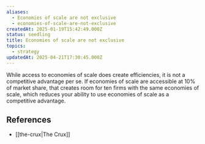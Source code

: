 ```yaml
---
aliases:
  - Economies of scale are not exclusive
  - economies-of-scale-are-not-exclusive
createdAt: 2025-01-19T15:42:49.000Z
status: seedling
title: Economies of scale are not exclusive
topics:
  - strategy
updatedAt: 2025-04-21T17:30:45.000Z
---
```

While access to economies of scale does create efficiencies, it is not a competitive advantage per se. If economies of scale are accessible at 10% of market share, that creates room for ten firms with the same economies of scale, which reduces your ability to use economies of scale as a competitive advantage.

## References

- [[the-crux|The Crux]]
